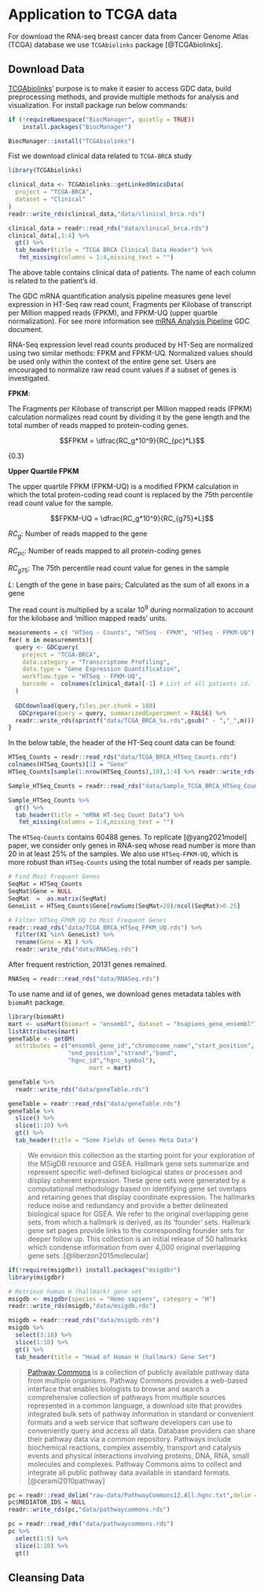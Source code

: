 # Application to TCGA data

For download the RNA-seq breast cancer data from Cancer Genome Atlas (TCGA) database we use `TCGAbiolinks` package [@TCGAbiolinks]. 


## Download Data 

[TCGAbiolinks](https://bioconductor.org/packages/release/bioc/html/TCGAbiolinks.html)' purpose is to make it easier to access GDC data, build preprocessing methods, and provide multiple methods for analysis and visualization. For install package run below commands:

```r
if (!requireNamespace("BiocManager", quietly = TRUE))
    install.packages("BiocManager")

BiocManager::install("TCGAbiolinks")
```

Fist we download clinical data related to `TCGA-BRCA` study

```r
library(TCGAbiolinks)

clinical_data <- TCGAbiolinks::getLinkedOmicsData(
  project = "TCGA-BRCA",
  dataset = "Clinical"
)
readr::write_rds(clinical_data,"data/clinical_brca.rds")
```

\newpage

```r
clinical_data = readr::read_rds("data/clinical_brca.rds")
clinical_data[,1:4] %>%
  gt() %>% 
  tab_header(title = "TCGA BRCA Clinical Data Header") %>% 
   fmt_missing(columns = 1:4,missing_text = "")
```

The above table contains clinical data of patients. The name of each column is related to the patient's id.

The GDC mRNA quantification analysis pipeline measures gene level expression in HT-Seq raw read count, Fragments per Kilobase of transcript per Million mapped reads (FPKM), and FPKM-UQ (upper quartile normalization). For see more information see [mRNA Analysis Pipeline](https://docs.gdc.cancer.gov/Data/Bioinformatics_Pipelines/Expression_mRNA_Pipeline/) GDC document.


::: {.Definition data-latex="{HT Seq Normalization}{}"}

RNA-Seq expression level read counts produced by HT-Seq are normalized using two similar methods: FPKM and FPKM-UQ. Normalized values should be used only within the context of the entire gene set. Users are encouraged to normalize raw read count values if a subset of genes is investigated.

**FPKM**:

The Fragments per Kilobase of transcript per Million mapped reads (FPKM) calculation normalizes read count by dividing it by the gene length and the total number of reads mapped to protein-coding genes.

$$FPKM = \dfrac{RC_g*10^9}{RC_{pc}*L}$$

\hfill{0.3}

**Upper Quartile FPKM** 

The upper quartile FPKM (FPKM-UQ) is a modified FPKM calculation in which the total protein-coding read count is replaced by the 75th percentile read count value for the sample.

$$FPKM-UQ = \dfrac{RC_g*10^9}{RC_{g75}*L}$$

$RC_g$: Number of reads mapped to the gene

$RC_{pc}$: Number of reads mapped to all protein-coding genes

$RC_{g75}$: The 75th percentile read count value for genes in the sample

$L$: Length of the gene in base pairs; Calculated as the sum of all exons in a gene

The read count is multiplied by a scalar $10^9$ during normalization to account for the kilobase and 'million mapped reads' units.

\href{https://docs.gdc.cancer.gov/Data/Bioinformatics_Pipelines/Expression_mRNA_Pipeline/#mrna-expression-ht-seq-normalization}{mRNA Expression HT-Seq Normalization}

:::

```r

measurements = c( "HTSeq - Counts", "HTSeq - FPKM", "HTSeq - FPKM-UQ")
for( m in measurements){
  query <- GDCquery(
    project = "TCGA-BRCA", 
    data.category = "Transcriptome Profiling", 
    data.type = "Gene Expression Quantification", 
    workflow.type = "HTSeq - FPKM-UQ",
    barcode =  colnames(clinical_data)[-1] # List of all patients id.
  )
  
  GDCdownload(query,files.per.chunk = 100)
   GDCprepare(query = query, summarizedExperiment = FALSE) %>% 
  readr::write_rds(sprintf("data/TCGA_BRCA_%s.rds",gsub(" - ","_",m)))
}
```

In the below table, the header of the HT-Seq count data can be found:

```r
HTSeq_Counts = readr::read_rds("data/TCGA_BRCA_HTSeq_Counts.rds")
colnames(HTSeq_Counts)[1] = "Gene"
HTSeq_Counts[sample(1:nrow(HTSeq_Counts),10),1:4] %>% readr::write_rds("data/Sample_TCGA_BRCA_HTSeq_Counts.rds")
```


```r
Sample_HTSeq_Counts = readr::read_rds("data/Sample_TCGA_BRCA_HTSeq_Counts.rds") 

Sample_HTSeq_Counts %>%
  gt() %>% 
  tab_header(title = "mRNA HT-Seq Count Data") %>% 
   fmt_missing(columns = 1:4,missing_text = "")

```

The `HTSeq-Counts` contains 60488 genes. 
To replicate [@yang2021model] paper,
we consider only genes in RNA-seq whose read number is more than 20 in at least 25% of the samples. We also use `HTSeq-FPKM-UQ`, which is more robust than `HTSeq-Counts` using the total number of reads per sample.

```r
# Find Most Frequent Genes
SeqMat = HTSeq_Counts
SeqMat$Gene = NULL
SeqMat  =  as.matrix(SeqMat)
GeneList = HTSeq_Counts$Gene[rowSums(SeqMat>20)/ncol(SeqMat)>0.25]

# Filter HTSeq_FPKM_UQ to Most Frequent Genes
readr::read_rds("data/TCGA_BRCA_HTSeq_FPKM_UQ.rds") %>% 
  filter(X1 %in% GeneList) %>% 
  rename(Gene = X1 ) %>% 
  readr::write_rds("data/RNASeq.rds")
```

After frequent restriction, 20131 genes remained. 

```r
RNASeq = readr::read_rds("data/RNASeq.rds")  
```

To use name and id of genes, we download genes metadata tables with `biomaRt` package.

```r
library(biomaRt)
mart <- useMart(biomart = "ensembl", dataset = "hsapiens_gene_ensembl")
listAttributes(mart)
geneTable <- getBM(
  attributes = c("ensembl_gene_id","chromosome_name","start_position",
                 "end_position","strand","band",
                 "hgnc_id","hgnc_symbol"),
                       mart = mart)

geneTable %>% 
  readr::write_rds("data/geneTable.rds")
```


```r
geneTable = readr::read_rds("data/geneTable.rds")
geneTable %>% 
  slice() %>% 
  slice(1:10) %>% 
  gt() %>% 
  tab_header(title = "Some Fields of Genes Meta Data")
```

>We envision this collection as the starting point for your exploration of the MSigDB resource and GSEA. Hallmark gene sets summarize and 
represent specific well-defined biological states or processes and display coherent expression. These gene sets were generated by a computational methodology based on identifying gene set overlaps and retaining genes that display coordinate expression. The hallmarks reduce noise and redundancy and provide a better delineated biological space for GSEA. We refer to the original overlapping gene sets, from which a hallmark is derived, as its 'founder' sets. Hallmark gene set pages provide links to the corresponding founder sets for deeper follow up.
This collection is an initial release of 50 hallmarks which condense information from over 4,000 original overlapping gene sets .[@liberzon2015molecular]


```r
if(!require(msigdbr)) install.packages("msigdbr")
library(msigdbr)

# Retrieve human H (hallmark) gene set
msigdb <- msigdbr(species = "Homo sapiens", category = "H")
readr::write_rds(msigdb,"data/msigdb.rds")
```

```r
msigdb = readr::read_rds("data/msigdb.rds")
msigdb %>% 
  select(3:10) %>% 
  slice(1:10) %>% 
  gt() %>% 
  tab_header(title = "Head of Human H (hallmark) Gene Set")
```


> [Pathway Commons](http://www.pathwaycommons.org) is a collection of publicly available pathway data from multiple organisms. Pathway Commons provides a web-based interface that enables biologists to browse and search a comprehensive collection of pathways from multiple sources represented in a common language, a download site that provides integrated bulk sets of pathway information in standard or convenient formats and a web service that software developers can use to conveniently query and access all data. Database providers can share their pathway data via a common repository. Pathways include biochemical reactions, complex assembly, transport and catalysis events and physical interactions involving proteins, DNA, RNA, small molecules and complexes. Pathway Commons aims to collect and integrate all public pathway data available in standard formats. 
[@cerami2010pathway]

```r
pc = readr::read_delim("raw-data/PathwayCommons12.All.hgnc.txt",delim = "\t")
pc$MEDIATOR_IDS = NULL
readr::write_rds(pc,"data/pathwaycommons.rds")
```

```r
pc = readr::read_rds("data/pathwaycommons.rds")
pc %>% 
  select(1:5) %>% 
  slice(1:10) %>% 
  gt()
```

## Cleansing Data


